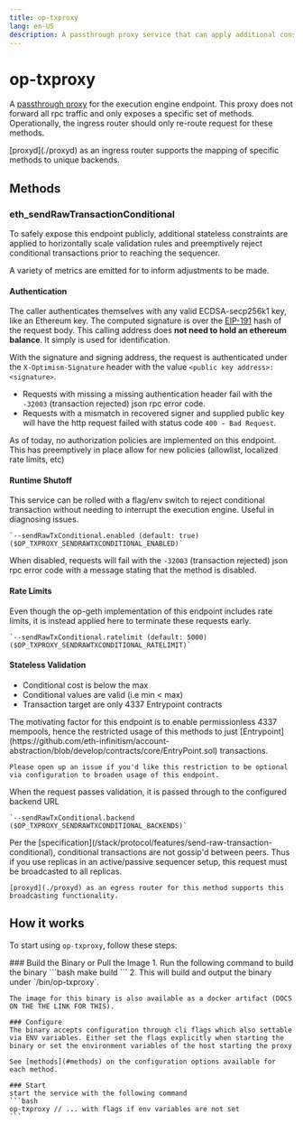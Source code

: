 ```yaml
---
title: op-txproxy
lang: en-US
description: A passthrough proxy service that can apply additional constraints on transactions prior to reaching the sequencer.
---
```



# op-txproxy

A [passthrough proxy](https://github.com/ethereum-optimism/infra/tree/main/op-txproxy) for the execution engine endpoint. This proxy does not forward all rpc traffic and only exposes a specific set of methods. Operationally, the ingress router should only re-route request for these methods.

<Callout type="info">
    [proxyd](./proxyd) as an ingress router supports the mapping of specific methods to unique backends.
</Callout>

## Methods

### eth_sendRawTransactionConditional

To safely expose this endpoint publicly, additional stateless constraints are applied to horizontally scale validation rules and preemptively reject conditional transactions prior to reaching the sequencer.

A variety of metrics are emitted for to inform adjustments to be made.

#### Authentication

The caller authenticates themselves with any valid ECDSA-secp256k1 key, like an Ethereum key. The computed signature is over the [EIP-191](https://eips.ethereum.org/EIPS/eip-191) hash of the request body. This calling address does **not need to hold an ethereum balance**. It simply is used for identification.

With the signature and signing address, the request is authenticated under the `X-Optimism-Signature` header with the value `<public key address>: <signature>`.

* Requests with missing a missing authentication header fail with the `-32003` (transaction rejected) json rpc error code.
* Requests with a mismatch in recovered signer and supplied public key will have the http request failed with status code `400 - Bad Request`.

As of today, no authorization policies are implemented on this endpoint. This has preemptively in place allow for new policies (allowlist, localized rate limits, etc)

#### Runtime Shutoff

This service can be rolled with a flag/env switch to reject conditional transaction without needing to interrupt the execution engine. Useful in diagnosing issues.

    `--sendRawTxConditional.enabled (default: true) ($OP_TXPROXY_SENDRAWTXCONDITIONAL_ENABLED)`

When disabled, requests will fail with the `-32003` (transaction rejected) json rpc error code with a message stating that the method is disabled.

#### Rate Limits

Even though the op-geth implementation of this endpoint includes rate limits, it is instead applied here to terminate these requests early.

    `--sendRawTxConditional.ratelimit (default: 5000) ($OP_TXPROXY_SENDRAWTXCONDITIONAL_RATELIMIT)`

#### Stateless Validation
* Conditional cost is below the max
* Conditional values are valid (i.e min < max)
* Transaction target are only 4337 Entrypoint contracts

<Callout type="info">
    The motivating factor for this endpoint is to enable permissionless 4337 mempools, hence the restricted usage of this methods to just [Entrypoint](https://github.com/eth-infinitism/account-abstraction/blob/develop/contracts/core/EntryPoint.sol) transactions.

    Please open up an issue if you'd like this restriction to be optional via configuration to broaden usage of this endpoint.
</Callout>

When the request passes validation, it is passed through to the configured backend URL

    `--sendRawTxConditional.backend ($OP_TXPROXY_SENDRAWTXCONDITIONAL_BACKENDS)`

<Callout type="warning">
    Per the [specification](/stack/protocol/features/send-raw-transaction-conditional), conditional transactions are not gossip'd between peers. Thus if you use replicas in an active/passive sequencer setup, this request must be broadcasted to all replicas.

    [proxyd](./proxyd) as an egress router for this method supports this broadcasting functionality.
</Callout>

## How it works

To start using `op-txproxy`, follow these steps:

<Steps>
    ### Build the Binary or Pull the Image
    1. Run the following command to build the binary
      ```bash
      make build
      ```
    2. This will build and output the binary under `/bin/op-txproxy`.

    The image for this binary is also available as a docker artifact (DOCS ON THE THE LINK FOR THIS).

    ### Configure
    The binary accepts configuration through cli flags which also settable via ENV variables. Either set the flags explicitly when starting the binary or set the environment variables of the host starting the proxy

    See [methods](#methods) on the configuration options available for each method. 

    ### Start
    start the service with the following command
    ```bash
    op-txproxy // ... with flags if env variables are not set
    ```
</Steps>

